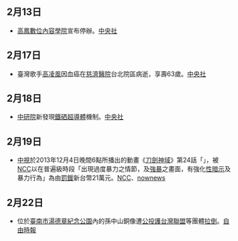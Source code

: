 {{vfd|[[Wikipedia:頁面存廢討論/記錄/2022/06/17#2022年6月臺灣|比較標準]]提刪|date=2022/06/18}}
{{MonthInTaiwan|2014|2}}

== 2月13日 ==
* [[高鳳數位內容學院|高鳳數位內容學院]]宣布停辦。[http://www.cna.com.tw/news/firstnews/201402140005-1.aspx 中央社]{{Wayback|url=http://www.cna.com.tw/news/firstnews/201402140005-1.aspx |date=20140214071137 }}

== 2月17日 ==
* 臺灣歌手[[高凌風|高凌風]]因血癌在[[佛教慈濟綜合醫院|慈濟醫院]]台北院區病逝，享壽63歲。[http://www.cna.com.tw/news/firstnews/201402170026-1.aspx 中央社]{{Wayback|url=http://www.cna.com.tw/news/firstnews/201402170026-1.aspx |date=20140222005045 }}

== 2月18日 ==
* [[中研院|中研院]]新發現[[鐵|鐵]][[硒|硒]][[超導體|超導體]]機制。[https://web.archive.org/web/20140228181408/http://www.cna.com.tw/news/aedu/201402180057-1.aspx 中央社]

== 2月19日 ==
* [[中國電視公司|中視]]於2013年12月4日晚間6點所播出的動畫《[[刀劍神域|刀劍神域]]》第24話「{{lang|ja|鍍金の勇者}}」，被[[國家通訊傳播委員會|NCC]]以在普遍級時段「出現過度暴力之情節，及[[強姦|強暴]]之畫面，有強化[[性暗示|性暗示]]及暴力行為」為由[[罰鍰|罰鍰]]新台幣21萬元。[http://www.ncc.gov.tw/chinese/news_detail.aspx?site_content_sn=8&is_history=0&pages=0&sn_f=31734 NCC]{{Wayback|url=http://www.ncc.gov.tw/chinese/news_detail.aspx?site_content_sn=8&is_history=0&pages=0&sn_f=31734 |date=20190912004051 }}、[http://www.nownews.com/n/2014/02/19/1123984 nownews]{{Wayback|url=http://www.nownews.com/n/2014/02/19/1123984 |date=20160921184257 }}

== 2月22日 ==
*位於[[臺南市|臺南市]][[湯德章紀念公園|湯德章紀念公園]]內的孫中山銅像遭[[公投護台灣聯盟|公投護台灣聯盟]]等團體[[2014年台南市孫中山銅像破壞事件|拉倒]]。[https://web.archive.org/web/20140315123431/http://www.libertytimes.com.tw/2014/new/feb/23/today-fo4.htm 自由時報]

{{Portal:台灣新聞動態/Footer}}